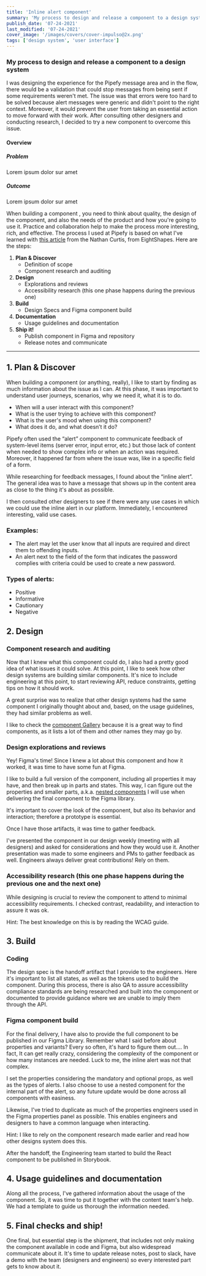 ```yaml
---
title: 'Inline alert component'
summary: 'My process to design and release a component to a design system.'
publish_date: '07-24-2021'
last_modified: '07-24-2021'
cover_image: '/images/covers/cover-impulso@2x.png'
tags: ['design system', 'user interface']
---
```

<CaseCard role="Design Lead" timeline="3 months" tools="Spreadsheets, Miro, Hotjar, UserStory, Figma" platform="Website">
  <h3>My process to design and release a component to a design system</h3>
    I was designing the experience for the Pipefy message area and in the flow, there would be a validation that could stop messages from being sent if some requirements weren't met. The issue was that errors were too hard to be solved because alert messages were generic and didn't point to the right context. Moreover, it would prevent the user from taking an essential action to move forward with their work. After consulting other designers and conducting research, I decided to try a new component to overcome this issue.
</CaseCard>

<h4 className="mt-0 border-b border-slate-200">Overview</h4>
<div className="grid grid-cols-1 md:grid-cols-2 gap-12 mb-4 text-base lg:text-lg">
  <div>
    <h5>Problem</h5>
    Lorem ipsum dolor sur amet
  </div>
  <div>
    <h5>Outcome</h5>
    Lorem ipsum dolor sur amet
  </div>
</div>

<ExternalImage
  src="/images/content/pipefy-alert-process.gif"
  alt="My process to create components"
  width={962}
  height={284}
/>

When building a component <Tooltip content="Hello World" link="this text is information"/>, you need to think about quality, the design of the component, and also the needs of the product and how you're going to use it. Practice and collaboration help to make the process more interesting, rich, and effective. The process I used at Pipefy is based on what I've learned with [this article](https://medium.com/eightshapes-llc/system-features-step-by-step-e69c90982630) from the Nathan Curtis, from EightShapes. Here are the steps:

1. **Plan & Discover**
    - Definition of scope
    - Component research and auditing
2. **Design**
    - Explorations and reviews
    - Accessibility research (this one phase happens during the previous one)
3. **Build**
    -  Design Specs and Figma component build
4. **Documentation**
    - Usage guidelines and documentation
5. **Ship it!**
    - Publish component in Figma and repository
    - Release notes and communicate

----

## 1. Plan & Discover

When building a component (or anything, really), I like to start by finding as much information about the issue as I can. At this phase, it was important to understand user journeys, scenarios, why we need it, what it is to do.

- When will a user interact with this component?
- What is the user trying to achieve with this component?
- What is the user's mood when using this component?
- What does it do, and what doesn’t it do?

Pipefy often used the “alert” component to communicate feedback of system-level items (server error, input error, etc.) but those lack of content when needed to show complex info or when an action was required. Moreover, it happened far from where the issue was, like in a specific field of a form.

While researching for feedback messages, I found about the “inline alert”. The general idea was to have a message that shows up in the content area as close to the thing it's about as possible.

I then consulted other designers to see if there were any use cases in which we could use the inline alert in our platform. Immediately, I encountered interesting, valid use cases.

### **Examples:**

- The alert may let the user know that all inputs are required and direct them to offending inputs.
- An alert next to the field of the form that indicates the password complies with criteria could be used to create a new password.

### **Types of alerts:**

- Positive
- Informative
- Cautionary
- Negative

## 2. Design

### Component research and auditing

Now that I knew what this component could do, I also had a pretty good idea of what issues it could solve. At this point, I like to seek how other design systems are building similar components. It's nice to include engineering at this point, to start reviewing API, reduce constraints, getting tips on how it should work.

A great surprise was to realize that other design systems had the same component I originally thought about and, based, on the usage guidelines, they had similar problems as well.

I like to check the [component Gallery](https://component.gallery/) because it is a great way to find components, as it lists a lot of them and other names they may go by.

### Design explorations and reviews

Yey! Figma's time! Since I knew a lot about this component and how it worked, it was time to have some fun at Figma.

I like to build a full version of the component, including all properties it may have, and then break up in parts and states. This way, I can figure out the properties and smaller parts, a.k.a. [nested components](https://www.figma.com/best-practices/component-architecture/nested-components/) I will use when delivering the final component to the Figma library.

It's important to cover the look of the component, but also its behavior and interaction; therefore a prototype is essential.

Once I have those artifacts, it was time to gather feedback.

I've presented the component in our design weekly (meeting with all designers) and asked for considerations and how they would use it. Another presentation was made to some engineers and PMs to gather feedback as well. Engineers always deliver great contributions! Rely on them.

### Accessibility research (this one phase happens during the previous one and the next one)

While designing is crucial to review the component to attend to minimal accessibility requirements. I checked contrast, readability, and interaction to assure it was ok.

Hint: The best knowledge on this is by reading the WCAG guide.

## 3. Build

### Coding

The design spec is the handoff artifact that I provide to the engineers. Here it's important to list all states, as well as the tokens used to build the component. During this process, there is also QA to assure accessibility compliance standards are being researched and built into the component or documented to provide guidance where we are unable to imply them through the API.

### Figma component build

For the final delivery, I have also to provide the full component to be published in our Figma Library. Remember what I said before about properties and variants? Every so often, it's hard to figure them out…. In fact, It can get really crazy, considering the complexity of the component or how many instances are needed. Luck to me, the inline alert was not that complex.

I set the properties considering the mandatory and optional props, as well as the types of alerts. I also choose to use a nested component for the internal part of the alert, so any future update would be done across all components with easiness.

Likewise, I've tried to duplicate as much of the properties engineers used in the Figma properties panel as possible. This enables engineers and designers to have a common language when interacting.

Hint: I like to rely on the component research made earlier and read how other designs system does this.

After the handoff, the Engineering team started to build the React component to be published in Storybook.

## 4. Usage guidelines and documentation

Along all the process, I've gathered information about the usage of the component. So, it was time to put it together with the content team's help. We had a template to guide us thorough the information needed.

## 5. Final checks and ship!

One final, but essential step is the shipment, that includes not only making the component available in code and Figma, but also widespread communicate about it. It's time to update release notes, post to slack, have a demo with the team (designers and engineers) so every interested part gets to know about it.